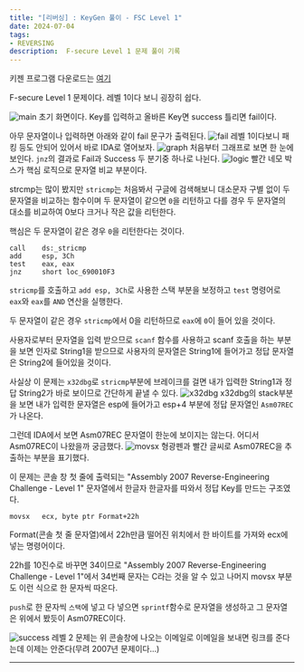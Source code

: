 ```yaml
---
title: "[리버싱] : KeyGen 풀이 - FSC Level 1"
date: 2024-07-04
tags:
- REVERSING
description:  F-secure Level 1 문제 풀이 기록
---
```

키젠 프로그램 다운로드는 [여기](https://github.com/Jeong-Je/my-tech-blog-v2/blob/main/public/images/post-10/FSC_Level1.exe)

F-secure Level 1 문제이다. 레벨 1이다 보니 굉장히 쉽다.

![main](/images/post-10/main.png)
초기 화면이다. Key를 입력하고 올바른 Key면 success 틀리면 fail이다.

아무 문자열이나 입력하면 아래와 같이 fail 문구가 출력된다.
![fail](/images/post-10/fail.png)
레벨 1이다보니 패킹 등도 안되어 있어서 바로 IDA로 열어보자.
![graph](/images/post-10/graph.png)
처음부터 그래프로 보면 한 눈에 보인다. `jnz`의 결과로 Fail과 Success 두 분기중 하나로 나뉜다.
![logic](/images/post-10/logic.png)
빨간 네모 박스가 핵심 로직으로 문자열 비교 부분이다.

strcmp는 많이 봤지만 `stricmp`는 처음봐서 구글에 검색해보니
대소문자 구별 없이 두 문자열을 비교하는 함수이며 두 문자열이 같으면 `0`을 리턴하고 다를 경우
두 문자열의 대소를 비교하여 0보다 크거나 작은 값을 리턴한다.

핵심은 두 문자열이 같은 경우 `0`을 리턴한다는 것이다.

```
call    ds:_stricmp
add     esp, 3Ch
test    eax, eax
jnz     short loc_690010F3
```
`stricmp`를 호출하고 `add esp, 3Ch`로 사용한 스택 부분을 보정하고
`test` 명령어로 `eax`와 `eax`를 `AND` 연산을 실행한다.

두 문자열이 같은 경우 `stricmp`에서 0을 리턴하므로 `eax`에 `0`이 들어 있을 것이다.

사용자로부터 문자열을 입력 받으므로 `scanf` 함수를 사용하고 scanf 호출을 하는 부분을 보면 인자로 String1을 받으므로
사용자의 문자열은 String1에 들어가고 정답 문자열은 String2에 들어있을 것이다.

사실상 이 문제는 `x32dbg`로 `stricmp`부분에 브레이크를 걸면 내가 입력한 String1과 정답 String2가 바로 보이므로 간단하게 끝낼 수 있다.
![x32dbg](/images/post-10/x32dbg.png)
x32dbg의 stack부분을 보면 내가 입력한 문자열은 esp에 들어가고 esp+4 부분에 정답 문자열인 `Asm07REC`가 나온다.

그런데 IDA에서 보면 Asm07REC 문자열이 한눈에 보이지는 않는다. 어디서 Asm07REC이 나왔을까 궁금했다.
![movsx](/images/post-10/movsx.png)
형광펜과 빨간 글씨로 Asm07REC을 추출하는 부분을 표기했다.

이 문제는 콘솔 창 첫 줄에 출력되는 "Assembly 2007 Reverse-Engineering Challenge - Level 1" 문자열에서 
한글자 한글자를 따와서 정답 Key를 만드는 구조였다.
```
movsx   ecx, byte ptr Format+22h
```
Format(콘솔 첫 줄 문자열)에서 22h만큼 떨어진 위치에서 한 바이트를 가져와 ecx에 넣는 명령어이다.

22h를 10진수로 바꾸면 34이므로 "Assembly 2007 Reverse-Engineering Challenge - Level 1"에서 34번째 문자는 C라는 것을 알 수 있고
나머지 movsx 부분도 이런 식으로 한 문자씩 따온다.

`push`로 한 문자씩 `스택`에 넣고 다 넣으면 `sprintf`함수로 문자열을 생성하고 그 문자열은 위에서 봤듯이 Asm07REC이다.

![success](/images/post-10/success.png)
레벨 2 문제는 위 콘솔창에 나오는 이메일로 이메일을 보내면 링크를 준다는데 이제는 안준다(무려 2007년 문제이다...)
***